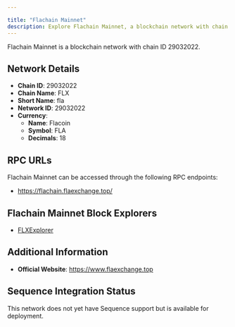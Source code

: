 ```yaml
---

title: "Flachain Mainnet"
description: Explore Flachain Mainnet, a blockchain network with chain ID 29032022. Learn about its native currency, Flacoin, and how to interact with the network.
---
```




Flachain Mainnet is a blockchain network with chain ID 29032022.

## Network Details

- **Chain ID**: 29032022
- **Chain Name**: FLX
- **Short Name**: fla
- **Network ID**: 29032022
- **Currency**: 
  - **Name**: Flacoin
  - **Symbol**: FLA
  - **Decimals**: 18

## RPC URLs

Flachain Mainnet can be accessed through the following RPC endpoints:

- https://flachain.flaexchange.top/

## Flachain Mainnet Block Explorers

- [FLXExplorer](https://explorer.flaexchange.top)

## Additional Information

- **Official Website**: https://www.flaexchange.top

## Sequence Integration Status

This network does not yet have Sequence support but is available for deployment.

